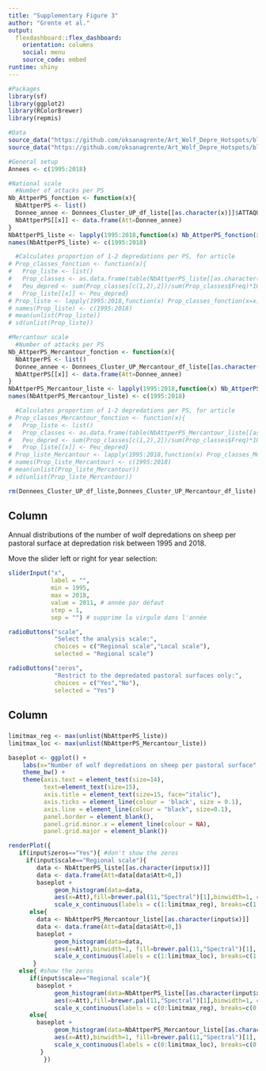 ```yaml
---
title: "Supplementary Figure 3"
author: "Grente et al."
output: 
  flexdashboard::flex_dashboard:
    orientation: columns
    social: menu
    source_code: embed
runtime: shiny
---
```

    
```r

#Packages
library(sf)
library(ggplot2)
library(RColorBrewer)
library(repmis)

#Data
source_data("https://github.com/oksanagrente/Art_Wolf_Depre_Hotspots/blob/master/Data/Donnees_Cluster_UP_df_liste.RData?raw=true")
source_data("https://github.com/oksanagrente/Art_Wolf_Depre_Hotspots/blob/master/Data/Donnees_Cluster_UP_Mercantour_df_liste.RData?raw=true")

#General setup
Annees <- c(1995:2018)

#National scale
  #Number of attacks per PS
Nb_AttperPS_fonction <- function(x){
  NbAttperPS <- list()
  Donnee_annee <- Donnees_Cluster_UP_df_liste[[as.character(x)]]$ATTAQUES
  NbAttperPS[[x]] <- data.frame(Att=Donnee_annee)
}
NbAttperPS_liste <- lapply(1995:2018,function(x) Nb_AttperPS_fonction(x=x))
names(NbAttperPS_liste) <- c(1995:2018)

  #Calculates proportion of 1-2 depredations per PS, for article
# Prop_classes_fonction <- function(x){
#   Prop_liste <- list()
#   Prop_classes <- as.data.frame(table(NbAttperPS_liste[[as.character(x)]]))
#   Peu_depred <- sum(Prop_classes[c(1,2),2])/sum(Prop_classes$Freq)*100
#   Prop_liste[[x]] <- Peu_depred}
# Prop_liste <- lapply(1995:2018,function(x) Prop_classes_fonction(x=x))
# names(Prop_liste) <- c(1995:2018)
# mean(unlist(Prop_liste))
# sd(unlist(Prop_liste))

#Mercantour scale
  #Number of attacks per PS
Nb_AttperPS_Mercantour_fonction <- function(x){
  NbAttperPS <- list()
  Donnee_annee <- Donnees_Cluster_UP_Mercantour_df_liste[[as.character(x)]]$ATTAQUES
  NbAttperPS[[x]] <- data.frame(Att=Donnee_annee)
}
NbAttperPS_Mercantour_liste <- lapply(1995:2018,function(x) Nb_AttperPS_Mercantour_fonction(x=x))
names(NbAttperPS_Mercantour_liste) <- c(1995:2018)

  #Calculates proportion of 1-2 depredations per PS, for article
# Prop_classes_Mercantour_fonction <- function(x){
#   Prop_liste <- list()
#   Prop_classes <- as.data.frame(table(NbAttperPS_Mercantour_liste[[as.character(x)]]))
#   Peu_depred <- sum(Prop_classes[c(1,2),2])/sum(Prop_classes$Freq)*100
#   Prop_liste[[x]] <- Peu_depred}
# Prop_liste_Mercantour <- lapply(1995:2018,function(x) Prop_classes_Mercantour_fonction(x=x))
# names(Prop_liste_Mercantour) <- c(1995:2018)
# mean(unlist(Prop_liste_Mercantour))
# sd(unlist(Prop_liste_Mercantour))

rm(Donnees_Cluster_UP_df_liste,Donnees_Cluster_UP_Mercantour_df_liste)
```

Column {.sidebar}
-----------------------------------------------------------------------

Annual distributions of the number of wolf depredations on sheep per pastoral surface at depredation risk between 1995 and 2018.

Move the slider left or right for year selection: 
```r
sliderInput("x", 
            label = "",
            min = 1995, 
            max = 2018, 
            value = 2011, # année par défaut
            step = 1,
            sep = "") # supprime la virgule dans l'année
```

```r
radioButtons("scale",
             "Select the analysis scale:",
             choices = c("Regional scale","Local scale"),
             selected = "Regional scale")

radioButtons("zeros",
             "Restrict to the depredated pastoral surfaces only:",
             choices = c("Yes","No"),
             selected = "Yes")
```

Column {data-width=1000}
-----------------------------------------------------------------------

### 

```r
limitmax_reg <- max(unlist(NbAttperPS_liste))
limitmax_loc <- max(unlist(NbAttperPS_Mercantour_liste))

baseplot <- ggplot() +
    labs(x="Number of wolf depredations on sheep per pastoral surface", y= "Number of pastoral surfaces at depredation risk") +
    theme_bw() +
    theme(axis.text = element_text(size=14),
          text=element_text(size=15),
          axis.title = element_text(size=15, face="italic"),
          axis.ticks = element_line(colour = 'black', size = 0.1),
          axis.line = element_line(colour = "black", size=0.1),
          panel.border = element_blank(), 
          panel.grid.minor.x = element_line(colour = NA),
          panel.grid.major = element_blank())

renderPlot({
   if(input$zeros=="Yes"){ #don't show the zeros
     if(input$scale=="Regional scale"){
        data <- NbAttperPS_liste[[as.character(input$x)]]
        data <- data.frame(Att=data[data$Att>0,])
        baseplot +
             geom_histogram(data=data,
             aes(x=Att),fill=brewer.pal(11,"Spectral")[1],binwidth=1, color='black') +
             scale_x_continuous(labels = c(1:limitmax_reg), breaks=c(1:limitmax_reg),limits=c(0,limitmax_reg))}
      else{
        data <- NbAttperPS_Mercantour_liste[[as.character(input$x)]]
        data <- data.frame(Att=data[data$Att>0,])
        baseplot +
             geom_histogram(data=data,
             aes(x=Att),binwidth=1, fill=brewer.pal(11,"Spectral")[1], color='black') +
             scale_x_continuous(labels = c(1:limitmax_loc), breaks=c(1:limitmax_loc),limits=c(0,limitmax_loc))}
       }
   else{ #show the zeros
      if(input$scale=="Regional scale"){
        baseplot +
             geom_histogram(data=NbAttperPS_liste[[as.character(input$x)]],
             aes(x=Att),fill=brewer.pal(11,"Spectral")[1],binwidth=1, color='black') +
             scale_x_continuous(labels = c(0:limitmax_reg), breaks=c(0:limitmax_reg),limits=c(-1,limitmax_reg))}
      else{
        baseplot +
             geom_histogram(data=NbAttperPS_Mercantour_liste[[as.character(input$x)]],
             aes(x=Att),binwidth=1, fill=brewer.pal(11,"Spectral")[1], color='black') +
             scale_x_continuous(labels = c(0:limitmax_loc), breaks=c(0:limitmax_loc),limits=c(-1,limitmax_loc))}
         }
          })
```


